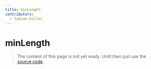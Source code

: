 ```yaml
---
title: minLength
contributors:
  - fabian-hiller
---
```


# minLength

> The content of this page is not yet ready. Until then just use the [source code](https://github.com/fabian-hiller/valibot/blob/main/library/src/validations/minLength/minLength.ts).
